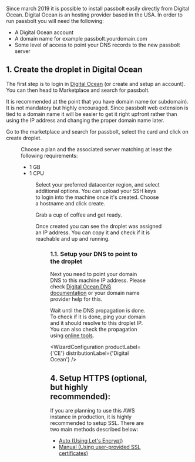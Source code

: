 
Since march 2019 it is possible to install passbolt easily directly from Digital Ocean.
Digital Ocean is an hosting provider based in the USA. In order to run passbolt
you will need the following:

- A Digital Ocean account
- A domain name for example passbolt.yourdomain.com
- Some level of access to point your DNS records to the new passbolt server

## 1. Create the droplet in Digital Ocean

The first step is to login in [Digital Ocean](https://cloud.digitalocean.com) (or create and setup an account).
You can then head to Marketplace and search for passbolt.

It is recommended at the point that you have domain name (or subdomain). It is not mandatory but
highly encouraged. Since passbolt web extension is tied to a domain name it will be easier to get
it right upfront rather than using the IP address and changing the proper domain name later.

Go to the marketplace and search for passbolt, select the card and click on create
droplet.

<Figure
  src="https://help.passbolt.com/assets/img/help/2019/03/digital-ocean/001_create_droplet.png"
  alt="Create Doplet"
  caption="fig. Create Doplet"
/>

Choose a plan and the associated server matching at least the following requirements:

- 1 GB
- 1 CPU

<Figure
  src="https://help.passbolt.com/assets/img/help/2019/03/digital-ocean/002_choose_plan.png"
  alt="Choose Plan"
  caption="fig. Choose Plan"
/>

Select your preferred datacenter region, and select additional options.
You can upload your SSH keys to login into the machine once it's created.
Choose a hostname and click create.

Grab a cup of coffee and get ready.

Once created you can see the droplet was assigned an IP address.
You can copy it and check if it is reachable and up and running.

<Figure
  src="https://help.passbolt.com/assets/img/help/2019/03/digital-ocean/005_highlight_copy_ip.png"
  alt="Copy the IP address"
  caption="fig. Copy the IP address"
/>

### 1.1. Setup your DNS to point to the droplet

Next you need to point your domain DNS to this machine IP address. Please check
[Digital Ocean DNS documentation](https://www.digitalocean.com/docs/networking/dns/)
or your domain name provider help for this.

Wait until the DNS propagation is done. To check if it is done, ping your domain and it should
resolve to this droplet IP. You can also check the propagation using
[online tools](https://www.whatsmydns.net/).

<WizardConfiguration productLabel={'CE'} distributionLabel={'Digital Ocean'} />
<AdminConfiguration />

## 4. Setup HTTPS (optional, but highly recommended):

If you are planning to use this AWS instance in production, it is highly recommended to setup SSL. There are two main methods described below:

<div>
  <ul>
    <li>
      <a
        href={`https://help.passbolt.com/configure/https/${props.productName.toLowerCase()}/aws/auto.html`}
      >
        Auto (Using Let's Encrypt)
      </a>
    </li>
    <li>
      <a
        href={`https://help.passbolt.com/configure/https/${props.productName.toLowerCase()}/debian/manual.html`}
      >
        Manual (Using user-provided SSL certificates)
      </a>
    </li>
  </ul>
</div>
